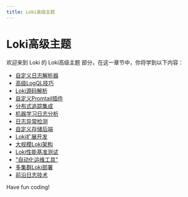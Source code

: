 ```yaml
---
title: Loki高级主题
---
```


# Loki高级主题

欢迎来到 Loki 的 Loki高级主题 部分，在这一章节中，你将学到以下内容：

- [自定义日志解析器](./0-custom-log-parser.mdx)
- [高级LogQL技巧](./1-advanced-logql-techniques.mdx)
- [Loki源码解析](./2-loki-source-code-analysis.mdx)
- [自定义Promtail插件](./3-custom-promtail-plugin.mdx)
- [分布式追踪集成](./4-distributed-tracing-integration.mdx)
- [机器学习日志分析](./5-machine-learning-log-analysis.mdx)
- [日志异常检测](./6-log-anomaly-detection.mdx)
- [自定义存储后端](./7-custom-storage-backend.mdx)
- [Loki扩展开发](./8-loki-extension-development.mdx)
- [大规模Loki架构](./9-large-scale-loki-architecture.mdx)
- [Loki性能基准测试](./10-loki-performance-benchmarks.mdx)
- ["自动化运维工具"](./11-automated-operation-and-maintenance-tools.mdx)
- [多集群Loki部署](./12-multi-cluster-loki-deployment.mdx)
- [前沿日志技术](./13-cutting-edge-logging-technology.mdx)

Have fun coding!